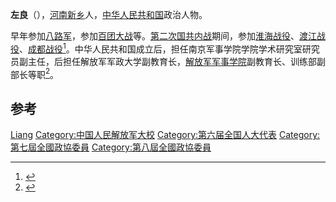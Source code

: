 '''左良'''（{{bd|1921年||2014年|7月22日|catIdx=Zuo}}），[[河南|河南]][[新乡|新乡]]人，[[中华人民共和国|中华人民共和国]]政治人物。

早年参加[[八路军|八路军]]，参加[[百团大战|百团大战]]等。[[第二次国共内战|第二次国共内战]]期间，参加[[淮海战役|淮海战役]]、[[渡江战役|渡江战役]]、[[成都战役|成都战役]]<ref>{{cite news|title=左良同志逝世|url=http://cpc.people.com.cn/n/2014/0729/c87393-25365180.html|accessdate=2014-07-29|newspaper=新华网|archive-date=2019-06-09|archive-url=https://web.archive.org/web/20190609013423/http://cpc.people.com.cn/n/2014/0729/c87393-25365180.html|dead-url=no}}</ref>。中华人民共和国成立后，担任南京军事学院学院学术研究室研究员副主任，后担任解放军军政大学副教育长，[[解放军军事学院|解放军军事学院]]副教育长、训练部副部长等职<ref>{{cite news|title=左良同志逝世|url=http://politics.people.com.cn/n/2014/0729/c70731-25364892.html|accessdate=2014-07-29|newspaper=人民网|archive-date=2016-03-04|archive-url=https://web.archive.org/web/20160304084141/http://politics.people.com.cn/n/2014/0729/c70731-25364892.html|dead-url=no}}</ref>。

== 参考 ==
{{reflist}}

{{中国军事人物小作品}}

{{Authority control}}
{{DEFAULTSORT:Zuo左}}
[[Category:左姓|Liang]]
[[Category:中国人民解放军大校|Category:中国人民解放军大校]]
[[Category:第六届全国人大代表|Category:第六届全国人大代表]]
[[Category:第七屆全國政協委員|Category:第七屆全國政協委員]]
[[Category:第八屆全國政協委員|Category:第八屆全國政協委員]]